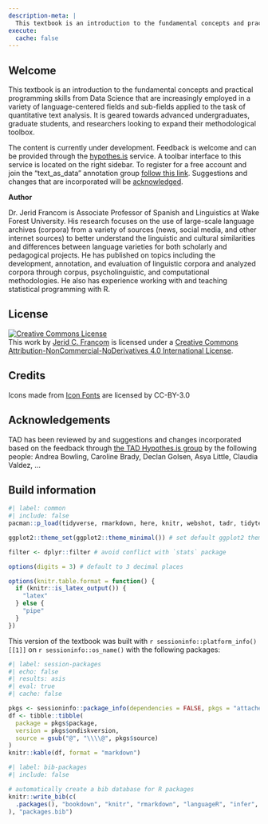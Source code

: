 ```yaml
---
description-meta: |
  This textbook is an introduction to the fundamental concepts and practical programming skills from Data Science that are increasingly employed in a variety of language-centered fields and sub-fields applied to the task of quantitative text analysis. It is geared towards advanced undergraduates, graduate students, and researchers looking to expand their methodological toolbox.
execute: 
  cache: false
---
```


<!--

Content:

- [ ] Add a further reading section to each chapter!
- [ ] In addition to "Consider this" sections, include "Dive deepers" sections which point readers to more advanced topics.
- [ ] [Search Goodread quotes](https://www.goodreads.com/quotes/search) for quotes to the beginnings of chapters
- [ ] [Search BrainyQuotes](https://www.brainyquote.com/) for quotes.
- [ ] [plausible](https://plausible.io/) is a privacy-conscious alternative to Google Analytics (paid service, or self-hosted)

Exercises:

- [ ] Change lab names to reflect the task in a more inviting hands-on way. For example, "Dataset manipulation: tokenization and joining datasets" could become "Consumer Reviews of Amazon Products for sentiment analysis".
- [ ] Change recipe and lab numbering to mimic the chapter numbering. That is instead of Preface (Ch. 0) Recipe #1 and Lab #1 --change to Recipe #0 and Lab #0? Then chapter 1 will have Recipe and Lab #1 and so on.
- [ ] (ChatGPT prompt) Write some conceptual questions/ hands-on exercises for a textbook on quantitative text analysis for linguistics using R, specifically for a chapter entitled "understanding data" with the following chapter summary: 

Formatting:
- [ ] Change callouts to greyscale (no color)
  - [ ] Edit Latex output to include callout icons (used in HTML)
    - [ ] Possible solution: https://stackoverflow.com/questions/74647399/define-a-new-callout-in-quarto (Not sure if this will work for PDF output)
  - [ ] Change code blocks to greyscale (no color)
- [ ] Change images and figures (plots) to greyscale (no color)
  - [ ] For plots, create a function that will change the default ggplot2 theme to greyscale (no color)
- [ ] Change tables and verbatim wrapping for latex output
- [ ] Add `fig-` and `tbl-` to all figures and tables and connect these to the text. The print book will not necessarily have these elements and the text coordinated in a linear fashion.
- [ ] Change hand-drawn figures to `ggplot2` figures or `mermaid` diagrams.
- [ ] Consider what to do with the hand-drawn visual summaries and the DIKI hierarchy.
- [ ] Update images to high-res, greyscale, and add alt text (see @fig-summaries-boxplots-belc)
- [ ] Update any mermaid diagrams to greyscale, alt-text, and correct sizing
- [ ] Add indexing to the key terms in the book (can Quarto do HTML indexing?)
- [ ] Fix package info listing --for all packages used in the book.
- [ ] Add a section on how to cite the book.
- [ ] Add citations for data/ datasets used in the book.
- [ ] Add a section on how to report errors in the book.
- [ ] Add appropriate creative commons license for the web book.

 -->

## Welcome {.unnumbered .unlisted}

This textbook is an introduction to the fundamental concepts and practical programming skills from Data Science that are increasingly employed in a variety of language-centered fields and sub-fields applied to the task of quantitative text analysis. It is geared towards advanced undergraduates, graduate students, and researchers looking to expand their methodological toolbox.

::: {.content-visible when-format="html"}
The content is currently under development. Feedback is welcome and can be provided through the [hypothes.is](https://web.hypothes.is/) service. A toolbar interface to this service is located on the right sidebar. To register for a free account and join the "text_as_data" annotation group [follow this link](https://hypothes.is/groups/WkoaXnBX/text-as-data). Suggestions and changes that are incorporated will be [acknowledged](#acknowledgements).
:::

**Author**

Dr. Jerid Francom is Associate Professor of Spanish and Linguistics at Wake Forest University. His research focuses on the use of large-scale language archives (corpora) from a variety of sources (news, social media, and other internet sources) to better understand the linguistic and cultural similarities and differences between language varieties for both scholarly and pedagogical projects. He has published on topics including the development, annotation, and evaluation of linguistic corpora and analyzed corpora through corpus, psycholinguistic, and computational methodologies. He also has experience working with and teaching statistical programming with R.

## License {.unnumbered}

<a rel="license" href="http://creativecommons.org/licenses/by-nc-nd/4.0/"><img alt="Creative Commons License" style="border-width:0" src="https://i.creativecommons.org/l/by-nc-nd/4.0/88x31.png" /></a><br />This work by [Jerid C. Francom](https://francojc.github.io/) is licensed under a <a rel="license" href="http://creativecommons.org/licenses/by-nc-nd/4.0/">Creative Commons Attribution-NonCommercial-NoDerivatives 4.0 International License</a>.

## Credits {.unnumbered}

<div>
Icons made from <a href="http://www.onlinewebfonts.com/icon">Icon Fonts</a> are licensed by CC-BY-3.0
</div>

## Acknowledgements {#acknowledgements .unnumbered}

TAD has been reviewed by and suggestions and changes incorporated based on the feedback through [the TAD Hypothes.is group](https://hypothes.is/groups/Q3o92MJg/tad) by the following people: Andrea Bowling, Caroline Brady, Declan Golsen, Asya Little, Claudia Valdez, ...

## Build information {.unnumbered}

<!-- This may be a unique textbook compared to others you have seen. It has been created using R itself --specifically using an R package called `bookdown` [@R-bookdown]. This R package makes it possible to write, execute ('run'), and display code and results within the text. The website for this textbook is hosted with [GitHub Pages](https://pages.github.com/) and the complete source is available on [GitHub](https://github.com/lin380). -->

<!-- and automatically updated after every commit by [Travis-CI](https://travis-ci.org).  -->

```r
#| label: common
#| include: false
pacman::p_load(tidyverse, rmarkdown, here, knitr, webshot, tadr, tidytext) # default packages

ggplot2::theme_set(ggplot2::theme_minimal()) # set default ggplot2 theme

filter <- dplyr::filter # avoid conflict with `stats` package

options(digits = 3) # default to 3 decimal places

options(knitr.table.format = function() {
  if (knitr::is_latex_output()) {
    "latex"
  } else {
    "pipe"
  }
})
```


This version of the textbook was built with `r sessioninfo::platform_info()[[1]]` on `r sessioninfo::os_name()` with the following packages: 

```r
#| label: session-packages
#| echo: false
#| results: asis
#| eval: true
#| cache: false

pkgs <- sessioninfo::package_info(dependencies = FALSE, pkgs = "attached")
df <- tibble::tibble(
  package = pkgs$package,
  version = pkgs$ondiskversion,
  source = gsub("@", "\\\\@", pkgs$source)
)
knitr::kable(df, format = "markdown")
```


```r
#| label: bib-packages
#| include: false

# automatically create a bib database for R packages
knitr::write_bib(c(
  .packages(), "bookdown", "knitr", "rmarkdown", "languageR", "infer", "rvest", "rsyntax", "rtweet", "tidymodels", "textrecipes", "tidytext", "quanteda.corpora"
), "packages.bib")
```
